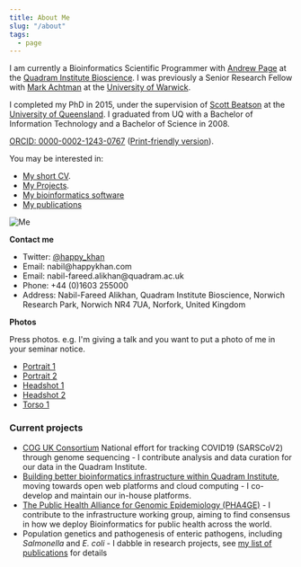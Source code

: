 ```yaml
---
title: About Me
slug: "/about"
tags:
  - page
---
```


I am currently a Bioinformatics Scientific Programmer with [Andrew Page](https://quadram.ac.uk/people/andrew-page/) at
the [Quadram Institute Bioscience](https://quadram.ac.uk/andrew-page/). I was previously a Senior Research Fellow with
[Mark Achtman](https://royalsociety.org/people/mark-achtman-10964/) at the [University of Warwick](https://warwick.ac.uk/fac/sci/med/research/biomedical/labs/machtman/achtmanlab/).

I completed my PhD in 2015, under the supervision of [Scott
Beatson](http://www.aidrc.org.au/scott-beatson) at the [University of
Queensland](http://www.aidrc.org.au/). I graduated from UQ with a
Bachelor of Information Technology and a Bachelor of Science in 2008.

[ORCID: 0000-0002-1243-0767](https://orcid.org/0000-0002-1243-0767) ([Print-friendly version](https://orcid.org/0000-0002-1243-0767/print)).

You may be interested in:

- [My short CV](/cv/).
- [My Projects](/science/).
- [My bioinformatics software](/software/)
- [My publications](/publications/)

![Me](./Nabil-FareedAlikhan-portSQ.jpg "Me")

**Contact me**

- Twitter: [@happy_khan](https://twitter.com/happy_khan)
- Email: &#110;&#097;&#098;&#105;&#108;&#064;&#104;&#097;&#112;&#112;&#121;&#107;&#104;&#097;&#110;&#046;&#099;&#111;&#109;
- Email: &#110;&#097;&#098;&#105;&#108;&#045;&#102;&#097;&#114;&#101;&#101;&#100;&#046;&#097;&#108;&#105;&#107;&#104;&#097;&#110;&#064;&#113;&#117;&#097;&#100;&#114;&#097;&#109;&#046;&#097;&#099;&#046;&#117;&#107;
- Phone: +44 (0)1603 255000
- Address: Nabil-Fareed Alikhan, Quadram Institute Bioscience, Norwich Research Park, Norwich NR4 7UA, Norfork, United Kingdom

**Photos**

Press photos. e.g. I'm giving a talk and you want to put a photo of me in your seminar notice.

- [Portrait 1](/images/Nabil-FareedAlikhan-port1.jpg)
- [Portrait 2](/images/Nabil-FareedAlikhan-port2bw.jpg)
- [Headshot 1](/images/Nabil-FareedAlikhan-head1.jpg)
- [Headshot 2](/images/Nabil-FareedAlikhan-head2.jpg)
- [Torso 1](/images/Nabil-FareedAlikhan-torso1.jpg)

### Current projects

- [COG UK Consortium](https://www.cogconsortium.uk/about/) National effort for tracking COVID19 (SARSCoV2) through genome sequencing - I contribute analysis and data curation for our data in the Quadram Institute.
- [Building better bioinformatics infrastructure within Quadram Institute](https://www.climb.ac.uk/press-release-from-qib/), moving towards open web platforms and cloud computing - I co-develop and maintain our in-house platforms.
- [The Public Health Alliance for Genomic Epidemiology (PHA4GE)](https://pha4ge.org/) - I contribute to the infrastructure working group, aiming to find consensus in how we deploy Bioinformatics for public health across the world.
- Population genetics and pathogenesis of enteric pathogens, including _Salmonella_ and _E. coli_ - I dabble in research projects, see [my list of publications](/publications) for details

